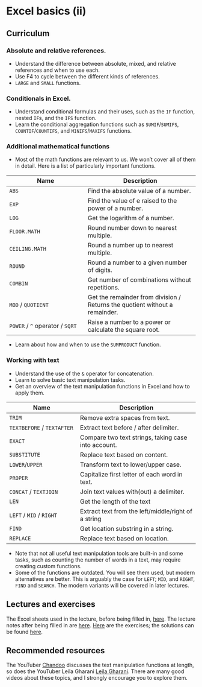 # Excel basics (ii)

## Curriculum

### Absolute and relative references.

-   Understand the difference between absolute, mixed, and relative references and when to use each.
-   Use F4 to cycle between the different kinds of references.
-   `LARGE` and `SMALL` functions.

### Conditionals in Excel.

-   Understand conditional formulas and their uses, such as the `IF` function, nested `IF`s, and the `IFS` function.
-   Learn the conditional aggregation functions such as `SUMIF`/`SUMIFS`, `COUNTIF`/`COUNTIFS`, and `MINIFS`/`MAXIFS` functions.

### Additional mathematical functions

-   Most of the math functions are relevant to us. We won't cover all of them in detail. Here is a list of particularly important functions.

| Name                            | Description                                                                 |
|------------------------------|------------------------------------------|
| `ABS`                           | Find the absolute value of a number.                                        |
| `EXP`                           | Find the value of e raised to the power of a number.                        |
| `LOG`                           | Get the logarithm of a number.                                              |
| `FLOOR.MATH`                    | Round number down to nearest multiple.                                      |
| `CEILING.MATH`                  | Round a number up to nearest multiple.                                      |
| `ROUND`                         | Round a number to a given number of digits.                                 |
| `COMBIN`                        | Get number of combinations without repetitions.                             |
| `MOD` / `QUOTIENT`              | Get the remainder from division / Returns the quotient without a remainder. |
| `POWER` / `^` operator / `SQRT` | Raise a number to a power or calculate the square root.                     |

-   Learn about how and when to use the `SUMPRODUCT` function.

### Working with text

-   Understand the use of the `&` operator for concatenation.
-   Learn to solve basic text manipulation tasks.
-   Get an overview of the text manipulation functions in Excel and how to apply them.

| Name                       | Description                                         |
|---------------------------|---------------------------------------------|
| `TRIM`                     | Remove extra spaces from text.                      |
| `TEXTBEFORE` / `TEXTAFTER` | Extract text before / after delimiter.              |
| `EXACT`                    | Compare two text strings, taking case into account. |
| `SUBSTITUTE`               | Replace text based on content.                      |
| `LOWER`/`UPPER`            | Transform text to lower/upper case.                 |
| `PROPER`                   | Capitalize first letter of each word in text.       |
| `CONCAT` / `TEXTJOIN`      | Join text values with(out) a delimiter.             |
| `LEN`                      | Get the length of the text                          |
| `LEFT` / `MID` / `RIGHT`   | Extract text from the left/middle/right of a string |
| `FIND`                     | Get location substring in a string.                 |
| `REPLACE`                  | Replace text based on location.                     |

-   Note that not all useful text manipulation tools are built-in and some tasks, such as counting the number of words in a text, may require creating custom functions.
-   Some of the functions are outdated. You will see them used, but modern alternatives are better. This is arguably the case for `LEFT`; `MID`, and `RIGHT`, `FIND` and `SEARCH`. The modern variants will be covered in later lectures.

## Lectures and exercises

The Excel sheets used in the lecture, before being filled in, [here](https://github.com/BI-DS/ELE-3915/blob/main/slides/lecture02.xlsx). The lecture notes after being filled in are [here](https://github.com/BI-DS/ELE-3915/blob/main/slides/lecture02_solutions.xlsx). [Here](https://github.com/BI-DS/ELE-3915/blob/main/exercises/exercises02.xlsx) are the exercises; the solutions can be found [here](https://github.com/BI-DS/ELE-3915/blob/main/exercises/exercises02_solutions.xlsx).

## Recommended resources

The YouTuber [Chandoo](https://www.youtube.com/watch?v=thvE8Eg-Pqg&ab_channel=Chandoo) discusses the text manipulation functions at length, so does the YouTuber Leila Gharani [Leila Gharani](https://www.youtube.com/@LeilaGharani). There are many good videos about these topics, and I strongly encourage you to explore them.
